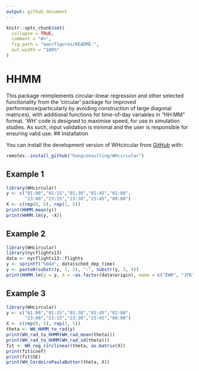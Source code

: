 ```yaml
---
output: github_document
---
```


<!-- README.md is generated from README.Rmd. Please edit that file -->

```r
knitr::opts_chunk$set(
  collapse = TRUE,
  comment = "#>",
  fig.path = "man/figures/README-",
  out.width = "100%"
)
```

# HHMM

<!-- badges: start -->
<!-- badges: end -->

This package reimplements circular-linear regression and other selected functionality from the 'circular' package for improved performance(particularly by avoiding construction of large diagonal matrices), with additional functions for time-of-day variables in "HH:MM" format. 'WH' code is designed to maximise speed, for use in simulation studies. As such, input validation is minimal and the user is responsible for ensuring valid use.
## Installation

You can install the development version of WHcircular from [GitHub](https://github.com/) with:

``` r
remotes::install_github("hongconsulting/WHcircular")
```

## Example 1

```r
library(WHcircular)
y <- c("01:00","01:15","01:30","01:45","02:00",
       "23:00","23:15","23:30","23:45","00:00")
X <- c(rep(0, 5), rep(1, 5))
print(HHMM.mean(y))
print(HHMM.lm(y, ~X))
```

## Example 2

```r
library(WHcircular)
library(nycflights13)
data <- nycflights13::flights
y <- sprintf("%04d", data$sched_dep_time)
y <- paste0(substr(y, 1, 2), ":", substr(y, 3, 4))
print(HHMM.lm(y = y, X = ~as.factor(data$origin), name = c("EWR", "JFK", "LGA")))
```

## Example 3

```r
library(WHcircular)
y <- c("01:00","01:15","01:30","01:45","02:00",
       "23:00","23:15","23:30","23:45","00:00")
X <- c(rep(0, 5), rep(1, 5))
theta <- WH_HHMM_to_rad(y)
print(WH_rad_to_HHMM(WH_rad_mean(theta)))
print(WH_rad_to_HHMM(WH_rad_sd(theta)))
fit <- WH_reg_circlinear(theta, as.matrix(X))
print(fit$coef)
print(fit$SE)
print(WH_CordeiroPaulaBotter(theta, X))
```
